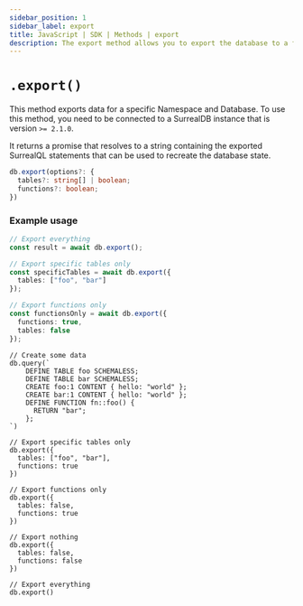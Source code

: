 ```yaml
---
sidebar_position: 1
sidebar_label: export
title: JavaScript | SDK | Methods | export
description: The export method allows you to export the database to a file.
---
```


# `.export()`

This method exports data for a specific Namespace and Database. To use this method, you need to be connected to a SurrealDB instance that is version `>= 2.1.0`. 

It returns a promise that resolves to a string containing the exported SurrealQL statements that can be used to recreate the database state.

```ts title="Method Syntax"
db.export(options?: {
  tables?: string[] | boolean;
  functions?: boolean;
})
```

### Example usage

```ts
// Export everything
const result = await db.export();

// Export specific tables only
const specificTables = await db.export({
  tables: ["foo", "bar"]
});

// Export functions only
const functionsOnly = await db.export({
  functions: true,
  tables: false
});
```

```surql title="Example SurrealQL"
// Create some data
db.query(`
    DEFINE TABLE foo SCHEMALESS;
    DEFINE TABLE bar SCHEMALESS;
    CREATE foo:1 CONTENT { hello: "world" };
    CREATE bar:1 CONTENT { hello: "world" };
    DEFINE FUNCTION fn::foo() {
      RETURN "bar";
    };
`)

// Export specific tables only
db.export({
  tables: ["foo", "bar"],
  functions: true
})

// Export functions only
db.export({
  tables: false,
  functions: true
})

// Export nothing
db.export({
  tables: false,
  functions: false
})

// Export everything
db.export()
```

